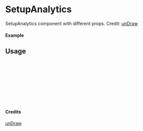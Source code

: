
<Meta of={SetupAnalytics} title="unDraw/SetupAnalytics" />

# SetupAnalytics

SetupAnalytics component with different props.
Credit: [unDraw](https://undraw.co/illustrations)

#### Example

<Canvas of={SetupAnalytics.Primary} />

## Usage

```ts
import { SetupAnalytics } from "yadl-ui";

const Example = () => {
  return (
      <SetupAnalytics />
  );
};

export default Example;
```

#### Credits
[unDraw](https://undraw.co/illustrations)
